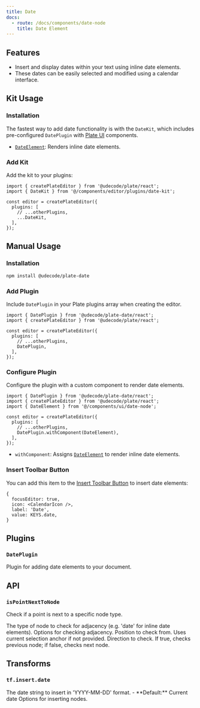 ```yaml
---
title: Date
docs:
  - route: /docs/components/date-node
    title: Date Element
---
```


<ComponentPreview name="date-demo" />

<PackageInfo>

## Features

- Insert and display dates within your text using inline date elements.
- These dates can be easily selected and modified using a calendar interface.

</PackageInfo>

## Kit Usage

<Steps>

### Installation

The fastest way to add date functionality is with the `DateKit`, which includes pre-configured `DatePlugin` with [Plate UI](/docs/installation/plate-ui) components.

<ComponentSource name="date-kit" />

- [`DateElement`](/docs/components/date-node): Renders inline date elements.

### Add Kit

Add the kit to your plugins:

```tsx
import { createPlateEditor } from '@udecode/plate/react';
import { DateKit } from '@/components/editor/plugins/date-kit';

const editor = createPlateEditor({
  plugins: [
    // ...otherPlugins,
    ...DateKit,
  ],
});
```

</Steps>

## Manual Usage

<Steps>

### Installation

```bash
npm install @udecode/plate-date
```

### Add Plugin

Include `DatePlugin` in your Plate plugins array when creating the editor.

```tsx
import { DatePlugin } from '@udecode/plate-date/react';
import { createPlateEditor } from '@udecode/plate/react';

const editor = createPlateEditor({
  plugins: [
    // ...otherPlugins,
    DatePlugin,
  ],
});
```

### Configure Plugin

Configure the plugin with a custom component to render date elements.

```tsx
import { DatePlugin } from '@udecode/plate-date/react';
import { createPlateEditor } from '@udecode/plate/react';
import { DateElement } from '@/components/ui/date-node';

const editor = createPlateEditor({
  plugins: [
    // ...otherPlugins,
    DatePlugin.withComponent(DateElement),
  ],
});
```

- `withComponent`: Assigns [`DateElement`](/docs/components/date-node) to render inline date elements.

### Insert Toolbar Button

You can add this item to the [Insert Toolbar Button](/docs/toolbar#insert-toolbar-button) to insert date elements:

```tsx
{
  focusEditor: true,
  icon: <CalendarIcon />,
  label: 'Date',
  value: KEYS.date,
}
```

</Steps>

## Plugins

### `DatePlugin`

Plugin for adding date elements to your document.

## API

### `isPointNextToNode`

Check if a point is next to a specific node type.

<API name="isPointNextToNode">
<APIParameters>
  <APIItem name="nodeType" type="string">
    The type of node to check for adjacency (e.g. 'date' for inline date elements).
  </APIItem>
  <APIItem name="options" type="object">
    Options for checking adjacency.
  </APIItem>
</APIParameters>

<APIOptions type="object">
  <APIItem name="at" type="Point" optional>
    Position to check from. Uses current selection anchor if not provided.
  </APIItem>
  <APIItem name="reverse" type="boolean">
    Direction to check. If true, checks previous node; if false, checks next node.
  </APIItem>
</APIOptions>
</API>

## Transforms

### `tf.insert.date`

<API name="insert.date">
<APIParameters>
  <APIItem name="date" type="string" optional>
    The date string to insert in 'YYYY-MM-DD' format.
    - **Default:** Current date
  </APIItem>
  <APIItem name="options" type="InsertNodesOptions" optional>
    Options for inserting nodes.
  </APIItem>
</APIParameters>
</API>

